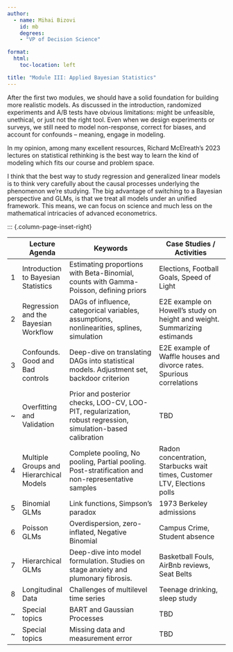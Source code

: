 ```yaml
---
author:
  - name: Mihai Bizovi
    id: mb
    degrees: 
    - "VP of Decision Science"

format:
  html:
    toc-location: left

title: "Module III: Applied Bayesian Statistics"
---
```



After the first two modules, we should have a solid foundation for building more realistic models. As discussed in the introduction, randomized experiments and A/B tests have obvious limitations: might be unfeasible, unethical, or just not the right tool. Even when we design experiments or surveys, we still need to model non-response, correct for biases, and account for confounds -- meaning, engage in modeling.

::: {.column-margin}

In my opinion, among many excellent resources, Richard McElreath's 2023 lectures on statistical rethinking is the best way to learn the kind of modeling which fits our course and problem space. 

:::

I think that the best way to study regression and generalized linear models is to think very carefully about the causal processes underlying the phenomenon we're studying. The big advantage of switching to a Bayesian perspective and GLMs, is that we treat all models under an unified framework. This means, we can focus on science and much less on the mathematical intricacies of advanced econometrics.


::: {.column-page-inset-right}

|   | Lecture Agenda      | Keywords  | Case Studies / Activities |
|---|------------------|----------------------------------|---------------------------|
| 1 | Introduction to Bayesian Statistics | Estimating proportions with Beta-Binomial, counts with Gamma-Poisson, defining priors | Elections, Football Goals, Speed of Light |
| 2 | Regression and the Bayesian Workflow | DAGs of influence, categorical variables, assumptions, nonlinearities, splines, simulation | E2E example on Howell's study on height and weight. Summarizing estimands |
| 3 | Confounds. Good and Bad controls | Deep-dive on translating DAGs into statistical models. Adjustment set, backdoor criterion | E2E example of Waffle houses and divorce rates. Spurious correlations |
| ~ | Overfitting and Validation | Prior and posterior checks, LOO-CV, LOO-PIT, regularization, robust regression, simulation-based calibration | TBD |
| 4 | Multiple Groups and Hierarchical Models | Complete pooling, No pooling, Partial pooling. Post-stratification and non-representative samples | Radon concentration, Starbucks wait times, Customer LTV, Elections polls |
| 5 | Binomial GLMs | Link functions, Simpson's paradox | 1973 Berkeley admissions|
| 6 | Poisson GLMs | Overdispersion, zero-inflated, Negative Binomial | Campus Crime, Student absence |
| 7 | Hierarchical GLMs | Deep-dive into model formulation. Studies on stage anxiety and plumonary fibrosis. | Basketball Fouls, AirBnb reviews, Seat Belts |
| 8 | Longitudinal Data | Challenges of multilevel time series | Teenage drinking, sleep study |
| ~ | Special topics | BART and Gaussian Processes  | TBD  |
| ~ | Special topics | Missing data and measurement error | TBD |



